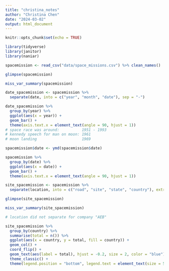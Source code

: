```yaml
---
title: "christina_notes"
author: "Christina Chen"
date: "2024-03-02"
output: html_document
---
```


```r
knitr::opts_chunk$set(echo = TRUE)
```

```r
library(tidyverse)
library(janitor)
library(naniar)
```

```r
spacemission <- read_csv("data/space_missions.csv") %>% clean_names()
```

```r
glimpse(spacemission)
```

```r
miss_var_summary(spacemission)
```


```r
date_spacemission <- spacemission %>%
  separate(date, into = c("year", "month", "date"), sep = "-")
```

```r
date_spacemission %>%
  group_by(year) %>%
  ggplot(aes(x = year)) +
  geom_bar() +
  theme(axis.text.x = element_text(angle = 90, hjust = 1))
# space race was around:          1951 - 1993
# kennedy speech for man on moon: 1961
# moon landing                    1969
```

```r
spacemission$date <- ymd(spacemission$date)
```

```r
spacemission %>%
  group_by(date) %>%
  ggplot(aes(x = date)) +
  geom_bar() +
  theme(axis.text.x = element_text(angle = 90, hjust = 1))
```

```r
site_spacemission <- spacemission %>%
  separate(location, into = c("road", "site", "state", "country"), extra = "drop", fill = "left", sep = ",")
```

```r
glimpse(site_spacemission)

miss_var_summary(site_spacemission)

# location did not separate for company "AEB"
```

```r
site_spacemission %>%
  group_by(country) %>%
  summarise(total = n()) %>%
  ggplot(aes(x = country, y = total, fill = country)) +
  geom_col() + 
  coord_flip() +
  geom_text(aes(label = total), hjust = -0.2, size = 2, color = "blue") + # the first blank column is Brazil
  theme_classic() + 
  theme(legend.position = "bottom", legend.text = element_text(size = 5.5))
```

